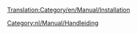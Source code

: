[[Translation:Category/en/Manual/Installation]]

{{en/Bilingual box| Nl
| ---
| Collection of pages that aid installation of OpenTTD.}}

[[Category:nl/Manual/Handleiding]]
